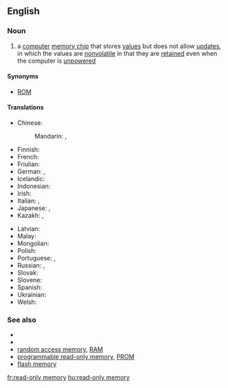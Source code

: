 ==English==

===Noun===
{{en-noun|head=[[read-only]] [[memory]]|-}}

# {{computing}} a [[computer]] [[memory chip]] that stores [[value]]s but does not allow [[update]]s, in which the values are [[nonvolatile]] in that they are [[retain]]ed even when the computer is [[unpowered]]

====Synonyms====
* [[ROM]]

====Translations====
{{trans-top|memory chip that stores values but doesn't allow updates}}
* Chinese:
*: Mandarin: {{qualifier|ROC}} {{t|cmn|唯讀記憶體|tr=wéi dú jìyì tǐ|sc=Hani}}, {{qualifier|PRC}} {{t|cmn|只读内存|tr=zhǐ dú nèicún|sc=Hani}}
* Finnish: {{t+|fi|lukumuisti}}
* French: {{t+|fr|mémoire morte|f}}
* Friulian: {{tø|fur|memorie di sole leture|f}}
* German: {{t-|de|Festwertspeicher|m}}, {{t-|de|Nur-Lese-Speicher|m}}
* Icelandic: {{t-|is|lesminni|n}}
* Indonesian: {{t-|id|memori hanya baca}}
* Irish: {{t-|ga|cuimhne inléite amháin|f}}
* Italian: {{t-|it|memoria a sola lettura|f}}, {{t-|it|memoria ROM|f}}
* Japanese: {{t-|ja|読み出し専用メモリ|tr=yomidashi sen'yō memori|sc=Jpan}}, {{t-|ja|ROM|tr=ロム, romu|sc=Jpan}}
* Kazakh: {{t|kk|тұрақты жадтау құрылғысы|tr=turaqtı jadtaw qurılğısı|sc=Cyrl}}, {{t|kk|ТЖҚ|sc=Cyrl}}
{{trans-mid}}
* Latvian: {{t-|lv|lasāmatmiņa|f}}
* Malay: {{t-|ms|ingatan baca sahaja}}
* Mongolian: {{t-|mn|тогтмол санах ой|tr=togtmol sanah oj|sc=Cyrl}}
* Polish: {{t-|pl|pamięć tylko do odczytu|f}}
* Portuguese: {{t-|pt|memória somente de leitura|f}}, {{t-|pt|memória ROM|f}}
* Russian: {{t-|ru|постоянное запоминающее устройство|n|tr=postojannoje zapominajuščeje ustrojstvo|sc=Cyrl}}, {{t+|ru|ПЗУ|n|sc=Cyrl}}
* Slovak: {{t-|sk|permanentná pamäť|f}}
* Slovene: {{t-|sl|bralni pomnilnik|m|alt=brálni pomnílnik}}
* Spanish: {{t-|es|memoria de solo lectura|f}}
* Ukrainian: {{t-|uk|постійний запам'ятовувач|m|tr=postijnyj zapamʺjatovuvač|sc=Cyrl}}
* Welsh: {{t-|cy|cof darllen yn unig|m}}
{{trans-bottom}}

===See also===
* {{pedia}}
* {{pedia|Filesystem permissions}}
* [[random access memory]], [[RAM]]
* [[programmable read-only memory]], [[PROM]]
* [[flash memory]]
[[fr:read-only memory]]
[[hu:read-only memory]]
